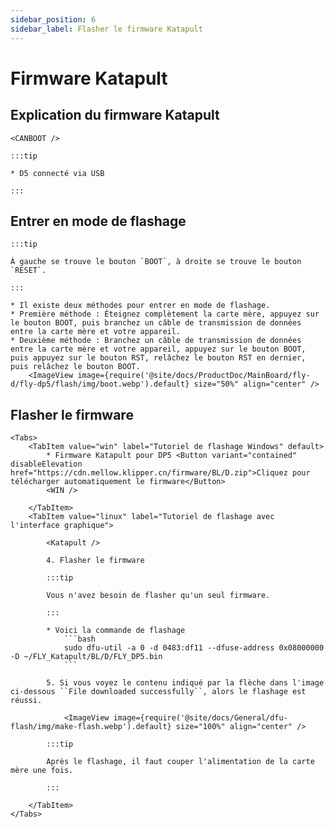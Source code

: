 ```yaml
---
sidebar_position: 6
sidebar_label: Flasher le firmware Katapult
---
```



# Firmware Katapult

## Explication du firmware Katapult

    <CANBOOT />

    :::tip

    * D5 connecté via USB

    :::

## Entrer en mode de flashage

    :::tip

    À gauche se trouve le bouton `BOOT`, à droite se trouve le bouton `RESET`.

    :::

    * Il existe deux méthodes pour entrer en mode de flashage.
    * Première méthode : Éteignez complètement la carte mère, appuyez sur le bouton BOOT, puis branchez un câble de transmission de données entre la carte mère et votre appareil.
    * Deuxième méthode : Branchez un câble de transmission de données entre la carte mère et votre appareil, appuyez sur le bouton BOOT, puis appuyez sur le bouton RST, relâchez le bouton RST en dernier, puis relâchez le bouton BOOT.
        <ImageView image={require('@site/docs/ProductDoc/MainBoard/fly-d/fly-dp5/flash/img/boot.webp').default} size="50%" align="center" />

## Flasher le firmware
    <Tabs>
        <TabItem value="win" label="Tutoriel de flashage Windows" default>
            * Firmware Katapult pour DP5 <Button variant="contained" disableElevation href="https://cdn.mellow.klipper.cn/firmware/BL/D.zip">Cliquez pour télécharger automatiquement le firmware</Button>
            <WIN />

        </TabItem>
        <TabItem value="linux" label="Tutoriel de flashage avec l'interface graphique">

            <Katapult />

            4. Flasher le firmware

            :::tip

            Vous n'avez besoin de flasher qu'un seul firmware.

            :::

            * Voici la commande de flashage
                ```bash
                sudo dfu-util -a 0 -d 0483:df11 --dfuse-address 0x08000000 -D ~/FLY_Katapult/BL/D/FLY_DP5.bin
                ```

            5. Si vous voyez le contenu indiqué par la flèche dans l'image ci-dessous ``File downloaded successfully``, alors le flashage est réussi.

                <ImageView image={require('@site/docs/General/dfu-flash/img/make-flash.webp').default} size="100%" align="center" />

            :::tip

            Après le flashage, il faut couper l'alimentation de la carte mère une fois.

            :::

        </TabItem>
    </Tabs>
